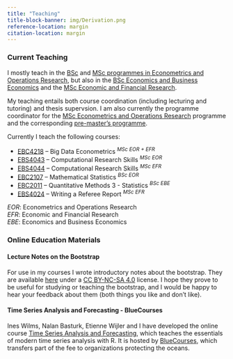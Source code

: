 ```yaml
---
title: "Teaching"
title-block-banner: img/Derivation.png
reference-location: margin
citation-location: margin
---
```


### Current Teaching

I mostly teach in the [BSc](https://curriculum.maastrichtuniversity.nl/education/bachelor/bachelor-econometrics-and-operations-research) and [MSc programmes in Econometrics and Operations Research](https://www.maastrichtuniversity.nl/education/master/master-econometrics-and-operations-research), but also in the [BSc Economics and Business Economics](https://curriculum.maastrichtuniversity.nl/education/bachelor/bachelor-economics-and-business-economics) and the [MSc Economic and Financial Research](https://www.maastrichtuniversity.nl/education/master/master-economic-and-financial-research). 

My teaching entails both course coordination (including lecturing and tutoring) and thesis supervsion. I am also currently the programme coordinator for the [MSc Econometrics and Operations Research](https://www.maastrichtuniversity.nl/education/master/master-econometrics-and-operations-research) programme and the corresponding [pre-master's programme](https://www.maastrichtuniversity.nl/pre-masters-econometrics-and-operations-research).

Currently I teach the following courses:

* [EBC4218](http://code.unimaas.nl/Code/Display?SearchString=EBC4218) – Big Data Econometrics ^*MSc EOR + EFR*^
* [EBS4043](http://code.unimaas.nl/Code/Display?SearchString=EBS4043) – Computational Research Skills ^*MSc EOR*^
* [EBS4044](http://code.unimaas.nl/Code/Display?SearchString=EBS4044) – Computational Research Skills ^*MSc EFR*^
* [EBC2107](http://code.unimaas.nl/Code/Display?SearchString=EBC2107) – Mathematical Statistics ^*BSc EOR*^
* [EBC2011](http://code.unimaas.nl/Code/Display?SearchString=EBC2011) – Quantitative Methods 3 - Statistics ^*BSc EBE*^
* [EBS4024](http://code.unimaas.nl/Code/Display?SearchString=EBS4024) – Writing a Referee Report ^*MSc EFR*^

::: {.column-margin}
*EOR*: Econometrics and Operations Research <br>
*EFR*: Economic and Financial Research <br>
*EBE*: Economics and Business Economics
:::

### Online Education Materials

#### Lecture Notes on the Bootstrap

For use in my courses I wrote introductory notes about the bootstrap. They are available [here](files/Bootstrap.pdf) under a [CC BY-NC-SA 4.0](http://creativecommons.org/licenses/by-nc-sa/4.0/) license. I hope they prove to be useful for studying or teaching the bootstrap, and I would be happy to hear your feedback about them (both things you like and don't like).

#### Time Series Analysis and Forecasting - BlueCourses

Ines Wilms, Nalan Basturk, Etienne Wijler and I have developed the online course [Time Series Analysis and Forecasting](https://www.bluecourses.com/courses/course-v1:bluecourses+BC20+2021_/about), which teaches the essentials of modern time series analysis with R. It is hosted by [BlueCourses](https://www.bluecourses.com), which transfers part of the fee to organizations protecting the oceans.